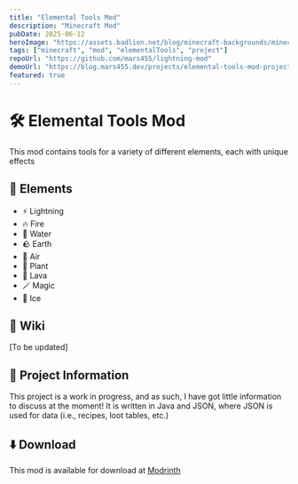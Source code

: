```yaml
---
title: "Elemental Tools Mod"
description: "Minecraft Mod"
pubDate: 2025-06-12
heroImage: "https://assets.badlion.net/blog/minecraft-backgrounds/minecraft-backgrounds-banner.webp"
tags: ["minecraft", "mod", "elementalTools", "project"]
repoUrl: "https://github.com/mars455/lightning-mod"
demoUrl: "https://blog.mars455.dev/projects/elemental-tools-mod-project"
featured: true
---
```


# 🛠️ Elemental Tools Mod

This mod contains tools for a variety of different elements, each with unique effects

## 💫 Elements

- ⚡ Lightning
- 🔥 Fire
- 🌊 Water
- 🪨 Earth
- 💨 Air
- 🌿 Plant
- 🌋 Lava
- 🪄 Magic
- 🧊 Ice

## 📖 Wiki

[To be updated]

## 📝 Project Information

This project is a work in progress, and as such, I have got little information to discuss at the moment!
It is written in Java and JSON, where JSON is used for data (i.e., recipes, loot tables, etc.)

## ⬇️ Download

This mod is available for download at [Modrinth](https://modrinth.com/mod/elemental-gear)

